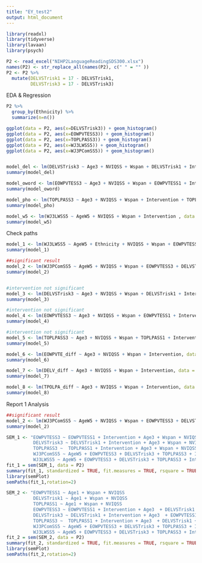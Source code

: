 ```yaml
---
title: "EY_test2"
output: html_document
---
```



```r
library(readxl)
library(tidyverse)
library(lavaan)
library(psych)
```

```r
P2 <- read_excel("NIHP2LanguageReadingSDS300.xlsx")
names(P2) <- str_replace_all(names(P2), c(" " = "" )) 
P2 <- P2 %>%
  mutate(DELVSTrisk1 = 17 - DELVSTrisk1,
         DELVSTrisk3 = 17 - DELVSTrisk3)
```



EDA & Regression

```r
P2 %>%
  group_by(Ethnicity) %>%
  summarize(n=n())
```

```r
ggplot(data = P2, aes(x=DELVSTrisk3)) + geom_histogram()
ggplot(data = P2, aes(x=EOWPVTESS3)) + geom_histogram()
ggplot(data = P2, aes(x=TOPLPASS3)) + geom_histogram()
ggplot(data = P2, aes(x=WJ3LWSS5)) + geom_histogram()
ggplot(data = P2, aes(x=WJ3PComSS5)) + geom_histogram()


model_del <- lm(DELVSTrisk3 ~ Age3 + NVIQSS + Wspan + DELVSTrisk1 + Intervention, data = P2)
summary(model_del)

model_oword <- lm(EOWPVTESS3 ~ Age3 + NVIQSS + Wspan + EOWPVTESS1 + Intervention, data = P2)
summary(model_oword)

model_pho <- lm(TOPLPASS3 ~ Age3 + NVIQSS + Wspan + Intervention + TOPLPASS1, data = P2)
summary(model_pho)

model_w5 <- lm(WJ3LWSS5 ~ AgeW5 + NVIQSS + Wspan + Intervention , data = P2)
summary(model_w5)
```


Check paths 
```r
model_1 <- lm(WJ3LWSS5 ~ AgeW5 + Ethnicity + NVIQSS + Wspan + EOWPVTESS3 + DELVSTrisk3 + TOPLPASS3 + Intervention, data = P2)
summary(model_1) 

##significant result 
model_2 <- lm(WJ3PComSS5 ~ AgeW5 + NVIQSS + Wspan + EOWPVTESS3 + DELVSTrisk3 + TOPLPASS3 + Intervention, data = P2)
summary(model_2)


#intervention not significant 
model_3 <- lm(DELVSTrisk3 ~ Age3 + NVIQSS + Wspan + DELVSTrisk1 + Intervention + Ethnicity, data = P2)
summary(model_3)

#intervention not significant 
model_4 <- lm(EOWPVTESS3 ~ Age3 + NVIQSS + Wspan + EOWPVTESS1 + Intervention + Ethnicity, data = P2) 
summary(model_4)

#intervention not significant 
model_5 <- lm(TOPLPASS3 ~ Age3 + NVIQSS + Wspan + TOPLPASS1 + Intervention + Ethnici, data = P2) 
summary(model_5) 
```

```r
model_6 <- lm(EOWPVTE_diff ~ Age3 + NVIQSS + Wspan + Intervention, data = P2_diff) 
summary(model_6)

model_7 <- lm(DELV_diff ~ Age3 + NVIQSS + Wspan + Intervention, data = P2_diff) 
summary(model_7)

model_8 <- lm(TPOLPA_diff ~ Age3 + NVIQSS + Wspan + Intervention, data = P2_diff) 
summary(model_8) 
```

Report 1 Analysis 

```r
##significant result 
model_2 <- lm(WJ3PComSS5 ~ AgeW5 + NVIQSS + Wspan + EOWPVTESS3 + DELVSTrisk3 + TOPLPASS3 + Intervention, data = P2)
summary(model_2)
```


```r
SEM_1 <- "EOWPVTESS3 ~ EOWPVTESS1 + Intervention + Age3 + Wspan + NVIQSS 
          DELVSTrisk3 ~ DELVSTrisk1 + Intervention + Age3 + Wspan + NVIQSS  
          TOPLPASS3 ~  TOPLPASS1 + Intervention + Age3 + Wspan + NVIQSS 
          WJ3PComSS5 ~ AgeW5 + EOWPVTESS3 + DELVSTrisk3 + TOPLPASS3 + Intervention + Wspan + NVIQSS
          WJ3LWSS5 ~ AgeW5 + EOWPVTESS3 + DELVSTrisk3 + TOPLPASS3 + Intervention + Wspan + NVIQSS"
fit_1 = sem(SEM_1, data = P2)
summary(fit_1, standardized = TRUE, fit.measures = TRUE, rsquare = TRUE)
library(semPlot)
semPaths(fit_1,rotation=2)
```

```r
SEM_2 <- "EOWPVTESS1 ~ Age1 + Wspan + NVIQSS 
          DELVSTrisk1 ~ Age1 + Wspan + NVIQSS 
          TOPLPASS1 ~ Age1 + Wspan + NVIQSS  
          EOWPVTESS3 ~ EOWPVTESS1 + Intervention + Age3  + DELVSTrisk1 + TOPLPASS1
          DELVSTrisk3 ~ DELVSTrisk1 + Intervention + Age3  + EOWPVTESS1 + TOPLPASS1
          TOPLPASS3 ~  TOPLPASS1 + Intervention + Age3  + DELVSTrisk1 + EOWPVTESS1
          WJ3PComSS5 ~ AgeW5 + EOWPVTESS3 + DELVSTrisk3 + TOPLPASS3 + Intervention 
          WJ3LWSS5 ~ AgeW5 + EOWPVTESS3 + DELVSTrisk3 + TOPLPASS3 + Intervention "
fit_2 = sem(SEM_2, data = P2)
summary(fit_2, standardized = TRUE, fit.measures = TRUE, rsquare = TRUE)
library(semPlot)
semPaths(fit_2,rotation=2)
```

